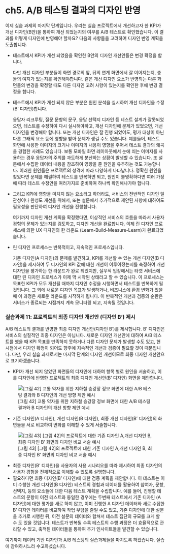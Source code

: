 # ch5. A/B 테스팅 결과의 디자인 반영

이제 실습 과제의 마지막 단계입니다. 우리는 실습 프로젝트에서 개선하고자 한 KPI가 개선 디자인(B안)을 통하여 개선 되었는지의 여부를 A/B 테스트로 확인했습니다. 이 결과를 어떻게 디자인에 반영해야 할까요? 다음의 사항들을 고려하여 디자인 반영 계획을 도출합니다.

-   테스트에서 KPI가 개선 되었음을 확인한 B안의 디자인 개선안들은 변경 확정을 합니다.

    다만 개선 디자인 부분들이 화면 경로의 앞, 뒤의 연계 화면에서 잘 이어지는지, 충돌의 여지가 있는지를 확인해야합니다. 같은 개선 디자인 요소가 반영되는 다른 화면들의 변경을 확정할 때도 다른 디자인 고려 사항이 있는지를 확인한 후에 변경 결정을 합니다.

-   테스트에서 KPI가 개선 되지 않은 부분은 원인 분석을 실시하여 개선 디자인을 수정(B’ 디자인)합니다.

    응답자 리크루팅, 질문 문항의 문구, 응답 선택지 디자인 등 테스트 설계가 잘못되었으면, 테스트를 수정하여 다시 실시해야하고, 개선 디자인에 문제가 있었으면, 개선 디자인을 변경해야 합니다. 또는 개선 디자인은 잘 진행 되었어도, 평가 대상이 아닌 다른 그래픽 요소 등에 영향을 받아 문제가 생길 수도 있습니다. 예를들어, 테스트 화면에 사용한 이미지의 크기나 이미지의 내용이 영향을 주어서 테스트 결과의 왜곡을 경험한 사례도 있습니다. 보통 모바일 화면 레이아웃에서 눈에 띄는 이미지를 사용하는 경우 응답자의 주의를 과도하게 분산하는 상황이 발생할 수 있습니다. 또 설문에서 수집한 데이터 내용을 참조하여 영향을 준 원인을 유추하는 것도 가능합니다. 이러한 원인들은 프로젝트의 성격에 따라 다양하게 나타납니다. 명확한 원인을 찾았다면 문제를 해결하여 테스트를 반복하면 되고, 원인이 불명확하다면 여러 가정에 따라 테스트 수정안을 여러가지로 준비하여 하나씩 확인해나가야 합니다.

-   그리고 KPI에 영향을 미치지 않는 요소라고 하더라도, 서비스의 전반적인 디자인 일관성이나 완성도 개선을 위해서, 또는 설문에서 추가적으로 제안된 사항에 대하여도 필요성을 판단하여 디자인 개선을 진행합니다.

    여기까지 디자인 개선 계획을 확정했다면, 이상적인 서비스의 흐름을 따라서 사용자 경험의 문제가 있는지를 검토하고, 디자인 개선을 완료합니다. 이제 린 디자인 프로세스에 의한 UX 디자인의 한 라운드 (Learn-Build-Measure-Learn)가 완료되었습니다.

-   린 디자인 프로세스는 반복적이고, 지속적인 프로세스입니다.

    기존 디자인(A 디자인)의 문제를 발견하고, KPI를 개선할 수 있는 개선 디자인(B 디자인)을 제시하여 두 디자인의 KPI 값에 대한 개선이 이루어졌는지를 측정하여 개선 디자인을 평가하는 한 라운드가 완료 되었지만, 실무적 입장에서는 타겟 서비스에 대한 린 디자인 프로세스가 이제 막 시작된 상태라고 할 수 있습니다. 이 프로세스는 목표한 KPI가 모두 개선될 때까지 디자인 수정을 시행하면서 테스트를 반복하게 될 것입니다. 그 외에 새로운 디자인 목표가 발생하거나, 비즈니스에 환경 변화가 있을 때 이 과정은 새로운 라운드를 시작하게 됩니다. 이 반복적인 개선과 검증의 순환은 서비스가 종료되는 시점까지 계속 모니터링 되고, 지속될 것입니다.

### 실습과제 11: 프로젝트의 최종 디자인 개선안 (디자인 B’) 제시

A/B 테스트의 결과를 반영한 최종 디자인 개선안(디자인 B’)를 제시합니다. B’ 디자인은 서비스의 실질적인 최종 디자인은 아닙니다. 새로운 디자인 개선안에 대하여 A/B 테스트를 했을 때 KPI 목표를 만족하지 못하거나 다른 디자인 문제가 발생할 수도 있고, 현 시점에서 디자인 확정이 되어도 향후에 지속적인 개선과 검증이 필요할 것이 때문입니다. 다만, 우리 실습 과제로서는 마지막 단계의 디자인 개선이므로 최종 디자인 개선안으로 표기하겠습니다.

-   KPI가 개선 되지 않았던 화면들의 디자인에 대하여 항목 별로 원인을 서술하고, 이를 디자인에 반영한 프로젝트의 최종 디자인 개선안(B’ 디자인) 화면을 제안합니다.

![\[그림 42\] 교통 약자를 위한 지하철 승강장 정보 화면에 대한 A/B 테스팅 결과와 B 디자인의 개선 방향 제안 예시](ch5 A B 테스팅 결과의 디자인 반영/42.png)

-   기존 디자인(A 디자인), 개선 디자인(B 디자인), 최종 개선 디자인(B’ 디자인)의 화면들을 서로 비교하여 변화를 이해할 수 있게 서술합니다.

![\[그림 43\] \[그림 42\]의 프로젝트에 대한 기존 디자인 A,개선 디자인 B, 최종 디자인 B’ 화면의 디자인 비교 서술 예시](ch5 A B 테스팅 결과의 디자인 반영/43.png)

-   최종 디자인(B’ 디자인)을 사용자의 사용 시나리오를 따라 제시하여 최종 디자인의 사용자 경험을 전체적으로 이해할 수 있도록 설명합니다.
-   필요하다면 최종 디자인(B’ 디자인)에 대한 검증 계획을 제안합니다. 이 테스트는 이미 수행한 개선 디자인(B 디자인) 테스트의 경험과 데이터를 활용하여 참여자, 문항, 선택지, 등의 요소들에 대한 다음 테스트 계획을 수립합니다. 예를 들어, 진행할 테스트의 문항이 이전 테스트와 동일한 경우에는 두번째 테스트에서 기존 디자인 (A 디자인)에 대한 평가를 새로 하지 않고, 이미 진행한 A 디자인 데이터와 새로 수집한 B’ 디자인 데이터를 비교하여 작업 부담을 줄일 수도 있고, 기존 디자인에 대한 설문을 추가로 시행한 뒤, 이전 설문의 데이터와 합쳐서 테스트 집단의 규모를 크게 할 수 도 있을 것입니다. 테스트가 반복될 수록 테스트의 수행 과정은 더 효율적으로 관리할 수 있고, 축적된 데이터들을 통하여 추가 인사이트들을 발견할 수 있습니다.

여기까지 데이터 기반 디자인과 A/B 테스팅의 실습과제들을 마치도록 하겠습니다. 실습에 참여하시느라 수고하셨습니다.
